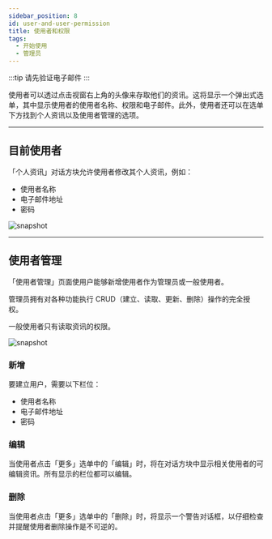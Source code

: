 ---
sidebar_position: 8
id: user-and-user-permission
title: 使用者和权限
tags:
  - 开始使用
  - 管理员
---



:::tip 请先验证电子邮件
:::

使用者可以透过点击视窗右上角的头像来存取他们的资讯。这将显示一个弹出式选单，其中显示使用者的使用者名称、权限和电子邮件。此外，使用者还可以在选单下方找到个人资讯以及使用者管理的选项。

---

## 目前使用者

「个人资讯」对话方块允许使用者修改其个人资讯，例如：

- 使用者名称
- 电子邮件地址
- 密码


<BrowserWindow url={url}>

![snapshot](/assets/admin/user-management-user.png)

</BrowserWindow>

---

## 使用者管理

「使用者管理」页面使用户能够新增使用者作为管理员或一般使用者。

管理员拥有对各种功能执行 CRUD（建立、读取、更新、删除）操作的完全授权。

一般使用者只有读取资讯的权限。

<BrowserWindow url={url}>

![snapshot](/assets/admin/user-management.png)

</BrowserWindow>


### 新增

要建立用户，需要以下栏位：

- 使用者名称
- 电子邮件地址
- 密码

### 编辑

当使用者点击「更多」选单中的「编辑」时，将在对话方块中显示相关使用者的可编辑资讯。所有显示的栏位都可以编辑。

### 删除

当使用者点击「更多」选单中的「删除」时，将显示一个警告对话框，以仔细检查并提醒使用者删除操作是不可逆的。
